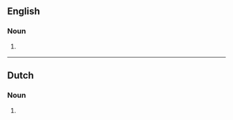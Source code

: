 ==English==

===Noun===
{{head|en|noun form}}

# {{lb|en|medicine}} {{en-irregular plural of|ending=es|shigellosis}}


----

==Dutch==

===Noun===
{{head|nl|noun form}}

# {{nl-noun form of|pl|shigellose}}
